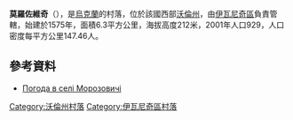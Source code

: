 {{coord|50|42|35|N|24|7|30|E|scale:30000|display=title}}

'''莫羅佐維奇'''（{{lang-uk|Морозовичі}}），是[[烏克蘭|烏克蘭]]的村落，位於該國西部[[沃倫州|沃倫州]]，由[[伊瓦尼奇區|伊瓦尼奇區]]負責管轄，始建於1575年，面積6.3平方公里，海拔高度212米，2001年人口929，人口密度每平方公里147.46人。

==參考資料==
* [http://weather.in.ua/ua/volynskaja/16306 Погода в селі Морозовичі]

[[Category:沃倫州村落|Category:沃倫州村落]]
[[Category:伊瓦尼奇區村落|Category:伊瓦尼奇區村落]]


{{Volyn-geo-stub}}